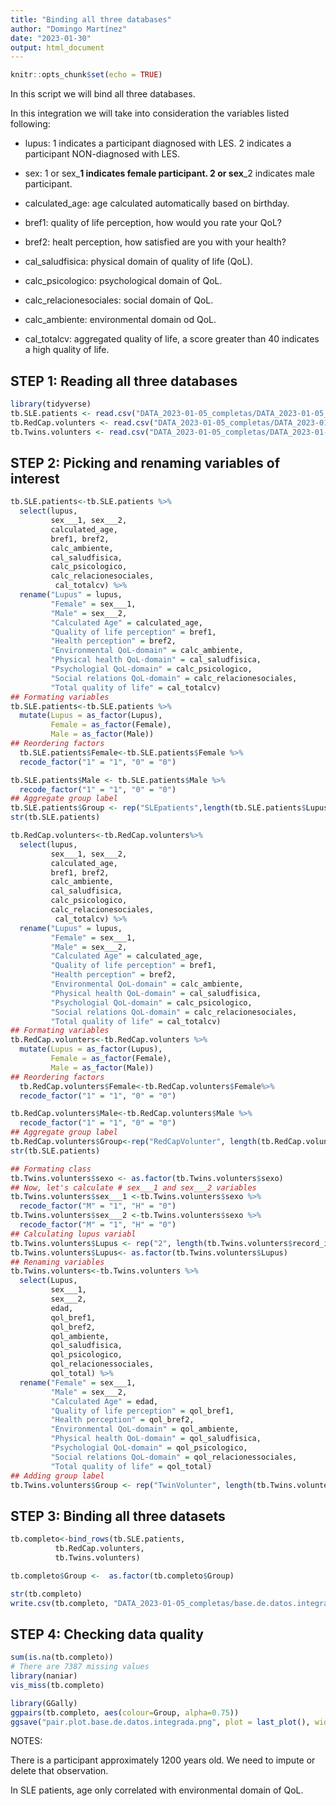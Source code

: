 ```yaml
---
title: "Binding all three databases"
author: "Domingo Martínez"
date: "2023-01-30"
output: html_document
---
```


```r
knitr::opts_chunk$set(echo = TRUE)
```

In this script we will bind all three databases.

In this integration we will take into consideration the variables listed following:

- lupus: 1 indicates a participant diagnosed with LES.
         2 indicates a participant NON-diagnosed with LES.  

- sex: 1 or sex___1 indicates female participant.
       2 or sex___2 indicates male participant.

- calculated_age: age calculated automatically based on birthday.

- bref1: quality of life perception, how would you rate your QoL?

- bref2: healt perception, how satisfied are you with your health?

- cal_saludfisica:  physical domain of quality of life (QoL).

- calc_psicologico: psychological domain of QoL.

- calc_relacionesociales: social domain of QoL.

- calc_ambiente: environmental domain od QoL.

- cal_totalcv: aggregated quality of life, a score greater than 40 indicates a high quality of life.

## STEP 1: Reading all three databases
```r
library(tidyverse)
tb.SLE.patients <- read.csv("DATA_2023-01-05_completas/DATA_2023-01-05_0147_Complete_db_patients_under_SLE_medication_5.csv")
tb.RedCap.volunters <- read.csv("DATA_2023-01-05_completas/DATA_2023-01-05_0147_Complete_db_controls_from_RedCap.csv")  
tb.Twins.volunters <- read.csv("DATA_2023-01-05_completas/DATA_2023-01-13_twin_control_lupus.csv")
```

## STEP 2: Picking and renaming variables of interest

```r
tb.SLE.patients<-tb.SLE.patients %>%
  select(lupus,
         sex___1, sex___2,
         calculated_age,
         bref1, bref2,
         calc_ambiente,
         cal_saludfisica,
         calc_psicologico,
         calc_relacionesociales,
          cal_totalcv) %>%
  rename("Lupus" = lupus,
         "Female" = sex___1,
         "Male" = sex___2,
         "Calculated Age" = calculated_age,
         "Quality of life perception" = bref1,
         "Health perception" = bref2,
         "Environmental QoL-domain" = calc_ambiente,
         "Physical health QoL-domain" = cal_saludfisica,
         "Psychologial QoL-domain" = calc_psicologico,
         "Social relations QoL-domain" = calc_relacionesociales,
         "Total quality of life" = cal_totalcv)
## Formating variables
tb.SLE.patients<-tb.SLE.patients %>%
  mutate(Lupus = as_factor(Lupus),
         Female = as_factor(Female),
         Male = as_factor(Male))
## Reordering factors
  tb.SLE.patients$Female<-tb.SLE.patients$Female %>%
  recode_factor("1" = "1", "0" = "0")

tb.SLE.patients$Male <- tb.SLE.patients$Male %>%
  recode_factor("1" = "1", "0" = "0")
## Aggregate group label
tb.SLE.patients$Group <- rep("SLEpatients",length(tb.SLE.patients$Lupus))
str(tb.SLE.patients)
```

```r
tb.RedCap.volunters<-tb.RedCap.volunters%>%
  select(lupus,
         sex___1, sex___2,
         calculated_age,
         bref1, bref2,
         calc_ambiente,
         cal_saludfisica,
         calc_psicologico,
         calc_relacionesociales,
          cal_totalcv) %>%
  rename("Lupus" = lupus,
         "Female" = sex___1,
         "Male" = sex___2,
         "Calculated Age" = calculated_age,
         "Quality of life perception" = bref1,
         "Health perception" = bref2,
         "Environmental QoL-domain" = calc_ambiente,
         "Physical health QoL-domain" = cal_saludfisica,
         "Psychologial QoL-domain" = calc_psicologico,
         "Social relations QoL-domain" = calc_relacionesociales,
         "Total quality of life" = cal_totalcv)
## Formating variables
tb.RedCap.volunters<-tb.RedCap.volunters %>%
  mutate(Lupus = as_factor(Lupus),
         Female = as_factor(Female),
         Male = as_factor(Male))
## Reordering factors
  tb.RedCap.volunters$Female<-tb.RedCap.volunters$Female%>%
  recode_factor("1" = "1", "0" = "0")

tb.RedCap.volunters$Male<-tb.RedCap.volunters$Male %>%
  recode_factor("1" = "1", "0" = "0")
## Aggregate group label
tb.RedCap.volunters$Group<-rep("RedCapVolunter", length(tb.RedCap.volunters$Lupus))
str(tb.SLE.patients)
```

```r
## Formating class
tb.Twins.volunters$sexo <- as.factor(tb.Twins.volunters$sexo)
## Now, let's calculate # sex___1 and sex___2 variables
tb.Twins.volunters$sex___1 <-tb.Twins.volunters$sexo %>%
  recode_factor("M" = "1", "H" = "0")
tb.Twins.volunters$sex___2 <-tb.Twins.volunters$sexo %>%
  recode_factor("M" = "1", "H" = "0")
## Calculating lupus variabl
tb.Twins.volunters$Lupus <- rep("2", length(tb.Twins.volunters$record_id))
tb.Twins.volunters$Lupus<- as.factor(tb.Twins.volunters$Lupus)
## Renaming variables
tb.Twins.volunters<-tb.Twins.volunters %>%
  select(Lupus,
         sex___1,
         sex___2,
         edad,
         qol_bref1,
         qol_bref2,
         qol_ambiente,
         qol_saludfisica,
         qol_psicologico,
         qol_relacionessociales,
         qol_total) %>%
  rename("Female" = sex___1,
         "Male" = sex___2,
         "Calculated Age" = edad,
         "Quality of life perception" = qol_bref1,
         "Health perception" = qol_bref2,
         "Environmental QoL-domain" = qol_ambiente,
         "Physical health QoL-domain" = qol_saludfisica,
         "Psychologial QoL-domain" = qol_psicologico,
         "Social relations QoL-domain" = qol_relacionessociales,
         "Total quality of life" = qol_total)
## Adding group label
tb.Twins.volunters$Group <- rep("TwinVolunter", length(tb.Twins.volunters$Female))
```

## STEP 3: Binding all three datasets
```r
tb.completo<-bind_rows(tb.SLE.patients,
          tb.RedCap.volunters,
          tb.Twins.volunters)

tb.completo$Group <-  as.factor(tb.completo$Group)

str(tb.completo)
write.csv(tb.completo, "DATA_2023-01-05_completas/base.de.datos.integrada.csv")
```

## STEP 4: Checking data quality
```r
sum(is.na(tb.completo))
# There are 7387 missing values
library(naniar)
vis_miss(tb.completo)
```

```r
library(GGally)
ggpairs(tb.completo, aes(colour=Group, alpha=0.75))
ggsave("pair.plot.base.de.datos.integrada.png", plot = last_plot(), width = 60, height = 55, units = c("cm"), device = png, dpi = 300)
```

NOTES:

There is a participant approximately 1200 years old. We need to impute or delete that observation.

In SLE patients, age only correlated with environmental domain of QoL.



